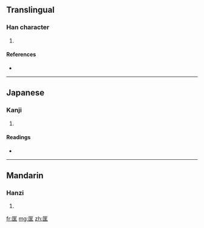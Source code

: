 ==Translingual==

===Han character===
{{Han char|rn=22|rad=匚|as=07|sn=9|four=|canj=尸山一土 (SUMG)}}

# {{defn|Han}}

====References====
* {{Han ref|kx=0153.420|dkj=02626|dj=0346.040|hdz=10086.020|uh=5329|ud=21289}}

----

==Japanese==

===Kanji===
{{ja-kanji|grade=|rs=匚07}}

# {{defn|Japanese}}

====Readings====
* {{ja-readings|on=[[きょう]] (kyō)|kun=[[ただす]] (tadasu), [[すくう]] (sukuu)}}

----

==Mandarin==

===Hanzi===
{{cmn-hanzi|pin=[[fēi]] ([[fei1]]), [[kuāng]] ([[kuang1]])|wg=fei<sup>1</sup>, k'uang<sup>1</sup>}}

# {{defn|Mandarin}}

[[fr:匩]]
[[mg:匩]]
[[zh:匩]]